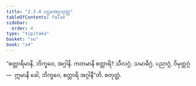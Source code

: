 ```yaml
---
title: "2.3.4 ပဌမအဂ္ဂသုတ္တ"
tableOfContents: false
sidebar:
  order: 4
type: "tipitaka"
basket: "su"
book: "a4"
---
```



<DynamicBreadcrumb />

<Division number="74" book="a4" e="ch" v="15" p="390">

<Paragraph number="537" book="a4">
“စတ္တာရိမာနိ, ဘိက္ခဝေ, အဂ္ဂါနိ. ကတမာနိ စတ္တာရိ? သီလဂ္ဂံ, သမာဓိဂ္ဂံ, ပညာဂ္ဂံ, ဝိမုတ္တဂ္ဂံ—  ဣမာနိ ခေါ, ဘိက္ခဝေ, စတ္တာရိ အဂ္ဂါနီ”တိ.

</Paragraph>
</Division>

<Paragraph number="538" type="center" book="a4">
စတုတ္ထံ.
</Paragraph>